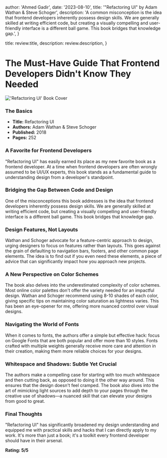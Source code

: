 
  author: 'Ahmed Gadir',
  date: '2023-08-10',
  title: '"Refactoring UI" by Adam Wathan & Steve Schoger',
  description:
    'A common misconception is the idea that frontend developers inherently possess design skills. We are generally skilled at writing efficient code, but creating a visually compelling and user-friendly interface is a different ball game. This book bridges that knowledge gap.',
}

  title: review.title,
  description: review.description,
}


# The Must-Have Guide That Frontend Developers Didn't Know They Needed

<Image src={refactoringUI} alt="'Refactoring UI' Book Cover" width={400} />

### **The Basics**

- **Title:** Refactoring UI
- **Authors:** Adam Wathan & Steve Schoger
- **Published:** 2018
- **Pages:** 252

### A Favorite for Frontend Developers

"Refactoring UI" has easily earned its place as my new favorite book as a frontend developer. At a time when frontend developers are often wrongly assumed to be UI/UX experts, this book stands as a fundamental guide to understanding design from a developer's standpoint.

### Bridging the Gap Between Code and Design

One of the misconceptions this book addresses is the idea that frontend developers inherently possess design skills. We are generally skilled at writing efficient code, but creating a visually compelling and user-friendly interface is a different ball game. This book bridges that knowledge gap.

### Design Features, Not Layouts

Wathan and Schoger advocate for a feature-centric approach to design, urging designers to focus on features rather than layouts. This goes against the grain of defaulting to navigation bars, footers, and other common page elements. The idea is to find out if you even need these elements, a piece of advice that can significantly impact how you approach new projects.

### A New Perspective on Color Schemes

The book also delves into the underestimated complexity of color schemes. Most online color palettes don't offer the variety needed for an impactful design. Wathan and Schoger recommend using 8-10 shades of each color, giving specific tips on maintaining color saturation as lightness varies. This has been an eye-opener for me, offering more nuanced control over visual designs.

### Navigating the World of Fonts

When it comes to fonts, the authors offer a simple but effective hack: focus on Google Fonts that are both popular and offer more than 10 styles. Fonts crafted with multiple weights generally receive more care and attention in their creation, making them more reliable choices for your designs.

### Whitespace and Shadows: Subtle Yet Crucial

The authors make a compelling case for starting with too much whitespace and then cutting back, as opposed to doing it the other way around. This ensures that the design doesn't feel cramped. The book also dives into the art of mimicking light sources to add depth to your pages through the creative use of shadows—a nuanced skill that can elevate your designs from good to great.

### Final Thoughts

"Refactoring UI" has significantly broadened my design understanding and equipped me with practical skills and hacks that I can directly apply to my work. It's more than just a book; it's a toolkit every frontend developer should have in their arsenal.

**Rating: 5/5**
